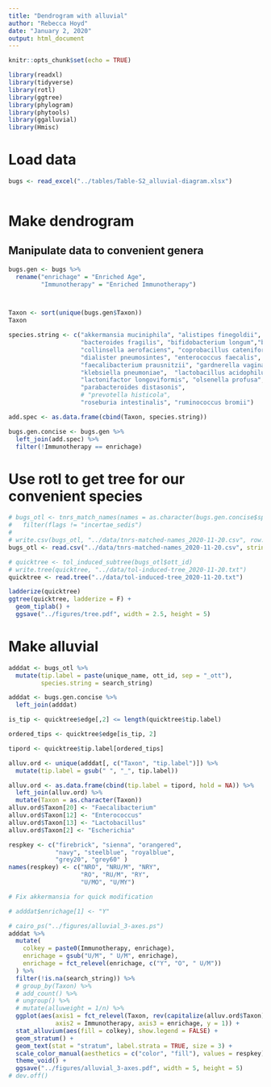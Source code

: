 ---
title: "Dendrogram with alluvial"
author: "Rebecca Hoyd"
date: "January 2, 2020"
output: html_document
---

```{r setup, include=FALSE}
knitr::opts_chunk$set(echo = TRUE)

library(readxl)
library(tidyverse)
library(rotl)
library(ggtree)
library(phylogram)
library(phytools)
library(ggalluvial)
library(Hmisc)
```

# Load data

```{r}
bugs <- read_excel("../tables/Table-S2_alluvial-diagram.xlsx")
  
```

# Make dendrogram

## Manipulate data to convenient genera
```{r}

bugs.gen <- bugs %>%
  rename("enrichage" = "Enriched Age",
         "Immunotherapy" = "Enriched Immunotherapy")



Taxon <- sort(unique(bugs.gen$Taxon))
Taxon

species.string <- c("akkermansia muciniphila", "alistipes finegoldii", "anaerotruncus colihominis",
                    "bacteroides fragilis", "bifidobacterium longum","blautia obeum", "clostridium difficile",
                    "collinsella aerofaciens", "coprobacillus cateniformis", "coprococcus eutactus",
                    "dialister pneumosintes", "enterococcus faecalis", "escherichia coli", "eubacterium lentum",
                    "faecalibacterium prausnitzii", "gardnerella vaginalis", "gemmiger formicilis", 
                    "klebsiella pneumoniae",  "lactobacillus acidophilus",
                    "lactonifactor longoviformis", "olsenella profusa", "oscillibacter ruminantium", 
                    "parabacteroides distasonis",
                    # "prevotella histicola", 
                    "roseburia intestinalis", "ruminococcus bromii")

add.spec <- as.data.frame(cbind(Taxon, species.string))

bugs.gen.concise <- bugs.gen %>%
  left_join(add.spec) %>%
  filter(!Immunotherapy == enrichage)
```


# Use rotl to get tree for our convenient species

```{r}
# bugs_otl <- tnrs_match_names(names = as.character(bugs.gen.concise$species.string)) %>%
#   filter(flags != "incertae_sedis")
# 
# write.csv(bugs_otl, "../data/tnrs-matched-names_2020-11-20.csv", row.names = F)
bugs_otl <- read.csv("../data/tnrs-matched-names_2020-11-20.csv", stringsAsFactors = F)

```

```{r}
# quicktree <- tol_induced_subtree(bugs_otl$ott_id)
# write.tree(quicktree, "../data/tol-induced-tree_2020-11-20.txt")
quicktree <- read.tree("../data/tol-induced-tree_2020-11-20.txt")

ladderize(quicktree)
ggtree(quicktree, ladderize = F) +
  geom_tiplab() +
  ggsave("../figures/tree.pdf", width = 2.5, height = 5)
```


# Make alluvial

```{r}
adddat <- bugs_otl %>%
  mutate(tip.label = paste(unique_name, ott_id, sep = "_ott"),
         species.string = search_string) 

adddat <- bugs.gen.concise %>%
  left_join(adddat)
```

```{r}
is_tip <- quicktree$edge[,2] <= length(quicktree$tip.label)

ordered_tips <- quicktree$edge[is_tip, 2]

tipord <- quicktree$tip.label[ordered_tips]

alluv.ord <- unique(adddat[, c("Taxon", "tip.label")]) %>%
  mutate(tip.label = gsub(" ", "_", tip.label))

alluv.ord <- as.data.frame(cbind(tip.label = tipord, hold = NA)) %>%
  left_join(alluv.ord) %>%
  mutate(Taxon = as.character(Taxon))
alluv.ord$Taxon[20] <- "Faecalibacterium"
alluv.ord$Taxon[12] <- "Enterococcus"
alluv.ord$Taxon[13] <- "Lactobacillus"
alluv.ord$Taxon[2] <- "Escherichia"
```

```{r}
respkey <- c("firebrick", "sienna", "orangered",
             "navy", "steelblue", "royalblue", 
             "grey20", "grey60" )
names(respkey) <- c("NRO", "NRU/M", "NRY", 
                    "RO", "RU/M", "RY",
                    "U/MO", "U/MY")

# Fix akkermansia for quick modification

# adddat$enrichage[1] <- "Y"
```

```{r}
# cairo_ps("../figures/alluvial_3-axes.ps")
adddat %>%
  mutate(
    colkey = paste0(Immunotherapy, enrichage),
    enrichage = gsub("U/M", " U/M", enrichage),
    enrichage = fct_relevel(enrichage, c("Y", "O", " U/M"))
  ) %>%
  filter(!is.na(search_string)) %>%
  # group_by(Taxon) %>%
  # add_count() %>%
  # ungroup() %>%
  # mutate(alluweight = 1/n) %>%
  ggplot(aes(axis1 = fct_relevel(Taxon, rev(capitalize(alluv.ord$Taxon))),
             axis2 = Immunotherapy, axis3 = enrichage, y = 1)) +
  stat_alluvium(aes(fill = colkey), show.legend = FALSE) +
  geom_stratum() +
  geom_text(stat = "stratum", label.strata = TRUE, size = 3) +
  scale_color_manual(aesthetics = c("color", "fill"), values = respkey) +
  theme_void() +
  ggsave("../figures/alluvial_3-axes.pdf", width = 5, height = 5)
# dev.off()
```


